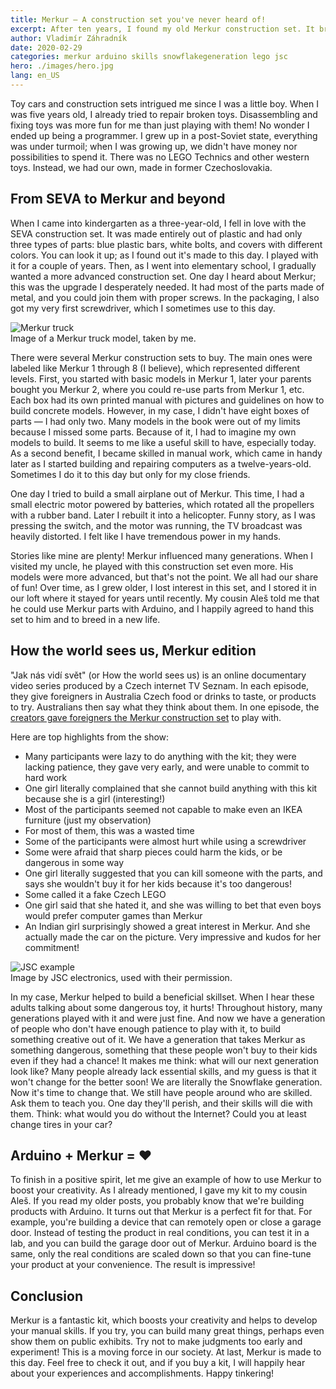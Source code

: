 ```yaml
---
title: Merkur — A construction set you've never heard of!
excerpt: After ten years, I found my old Merkur construction set. It brings memories and thoughts about how I can make it useful again.
author: Vladimír Záhradník
date: 2020-02-29
categories: merkur arduino skills snowflakegeneration lego jsc
hero: ./images/hero.jpg
lang: en_US
---
```

Toy cars and construction sets intrigued me since I was a little boy. When I was five years old, I already tried to repair broken toys. Disassembling and fixing toys was more fun for me than just playing with them! No wonder I ended up being a programmer. I grew up in a post-Soviet state, everything was under turmoil; when I was growing up, we didn't have money nor possibilities to spend it. There was no LEGO Technics and other western toys. Instead, we had our own, made in former Czechoslovakia.

## From SEVA to Merkur and beyond
When I came into kindergarten as a three-year-old, I fell in love with the SEVA construction set. It was made entirely out of plastic and had only three types of parts: blue plastic bars, white bolts, and covers with different colors. You can look it up; as I found out it's made to this day. I played with it for a couple of years. Then, as I went into elementary school, I gradually wanted a more advanced construction set. One day I heard about Merkur; this was the upgrade I desperately needed. It had most of the parts made of metal, and you could join them with proper screws. In the packaging, I also got my very first screwdriver, which I sometimes use to this day.

<div className="Image__Large">
  <img src="./images/merkur-truck.jpg" alt="Merkur truck" />
  <figcaption>Image of a Merkur truck model, taken by me.</figcaption>
</div>

There were several Merkur construction sets to buy. The main ones were labeled like Merkur 1 through 8 (I believe), which represented different levels. First, you started with basic models in Merkur 1, later your parents bought you Merkur 2, where you could re-use parts from Merkur 1, etc. Each box had its own printed manual with pictures and guidelines on how to build concrete models. However, in my case, I didn't have eight boxes of parts — I had only two. Many models in the book were out of my limits because I missed some parts. Because of it, I had to imagine my own models to build. It seems to me like a useful skill to have, especially today. As a second benefit, I became skilled in manual work, which came in handy later as I started building and repairing computers as a twelve-years-old. Sometimes I do it to this day but only for my close friends.

One day I tried to build a small airplane out of Merkur. This time, I had a small electric motor powered by batteries, which rotated all the propellers with a rubber band. Later I rebuilt it into a helicopter. Funny story, as I was pressing the switch, and the motor was running, the TV broadcast was heavily distorted. I felt like I have tremendous power in my hands.

Stories like mine are plenty! Merkur influenced many generations. When I visited my uncle, he played with this construction set even more. His models were more advanced, but that's not the point. We all had our share of fun! Over time, as I grew older, I lost interest in this set, and I stored it in our loft where it stayed for years until recently. My cousin Aleš told me that he could use Merkur parts with Arduino, and I happily agreed to hand this set to him and to breed in a new life.

## How the world sees us, Merkur edition
"Jak nás vidí svět" (or How the world sees us) is an online documentary video series produced by a Czech internet TV Seznam. In each episode, they give foreigners in Australia Czech food or drinks to taste, or products to try. Australians then say what they think about them. In one episode, the [creators gave foreigners the Merkur construction set][jak-nas-vidi-svet-merkur] to play with.

Here are top highlights from the show:
- Many participants were lazy to do anything with the kit; they were lacking patience, they gave very early, and were unable to commit to hard work
- One girl literally complained that she cannot build anything with this kit because she is a girl (interesting!)
- Most of the participants seemed not capable to make even an IKEA furniture (just my observation)
- For most of them, this was a wasted time
- Some of the participants were almost hurt while using a screwdriver
- Some were afraid that sharp pieces could harm the kids, or be dangerous in some way
- One girl literally suggested that you can kill someone with the parts, and says she wouldn't buy it for her kids because it's too dangerous!
- Some called it a fake Czech LEGO
- One girl said that she hated it, and she was willing to bet that even boys would prefer computer games than Merkur
- An Indian girl surprisingly showed a great interest in Merkur. And she actually made the car on the picture. Very impressive and kudos for her commitment!

<div className="Image__Large">
  <img src="./images/jsc-example.jpg" alt="JSC example" />
  <figcaption>Image by JSC electronics, used with their permission.</figcaption>
</div>

In my case, Merkur helped to build a beneficial skillset. When I hear these adults talking about some dangerous toy, it hurts! Throughout history, many generations played with it and were just fine. And now we have a generation of people who don't have enough patience to play with it, to build something creative out of it. We have a generation that takes Merkur as something dangerous, something that these people won't buy to their kids even if they had a chance! It makes me think: what will our next generation look like? Many people already lack essential skills, and my guess is that it won't change for the better soon! We are literally the Snowflake generation. Now it's time to change that. We still have people around who are skilled. Ask them to teach you. One day they'll perish, and their skills will die with them. Think: what would you do without the Internet? Could you at least change tires in your car?

## Arduino + Merkur = ♥
To finish in a positive spirit, let me give an example of how to use Merkur to boost your creativity. As I already mentioned, I gave my kit to my cousin Aleš. If you read my older posts, you probably know that we're building products with Arduino. It turns out that Merkur is a perfect fit for that. For example, you're building a device that can remotely open or close a garage door. Instead of testing the product in real conditions, you can test it in a lab, and you can build the garage door out of Merkur. Arduino board is the same, only the real conditions are scaled down so that you can fine-tune your product at your convenience. The result is impressive!

<div class="Image__Medium">
  <YouTube videoId="tdHDJvpXWak" />
</div>

## Conclusion
Merkur is a fantastic kit, which boosts your creativity and helps to develop your manual skills. If you try, you can build many great things, perhaps even show them on public exhibits. Try not to make judgments too early and experiment! This is a moving force in our society. At last, Merkur is made to this day. Feel free to check it out, and if you buy a kit, I will happily hear about your experiences and accomplishments. Happy tinkering!

[//]: # (Used references)
[jak-nas-vidi-svet-merkur]: https://www.televizeseznam.cz/video/jak-nas-vidi-svet/stavebnice-merkur-potrapila-cizince-kdo-neco-postavil-a-kdo-to-vzdal-48734789